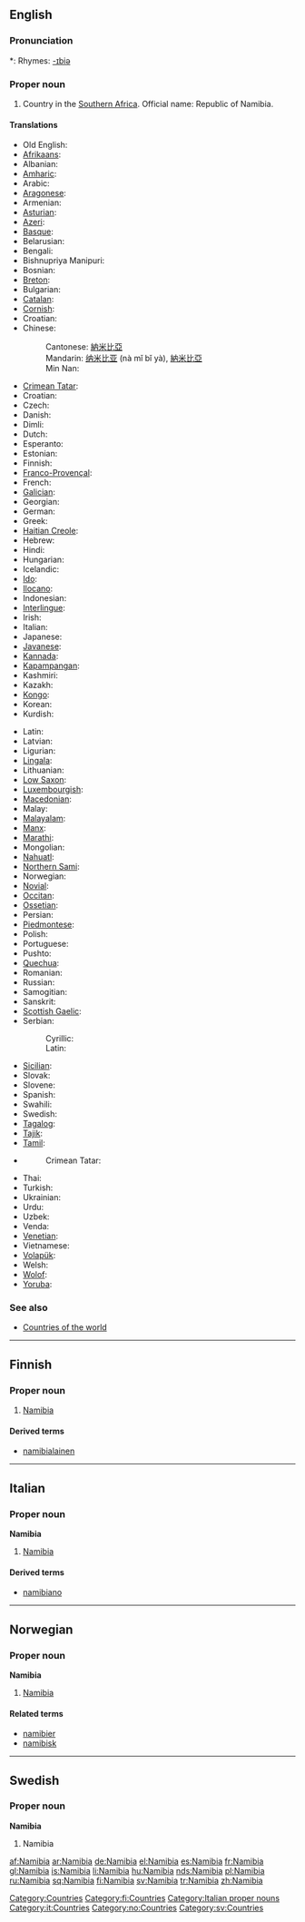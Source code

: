 ==English==

===Pronunciation===
*: Rhymes: [[Rhymes:English:-ɪbiə|-ɪbiə]]

===Proper noun===
{{en-proper noun}}

# Country in the [[Southern Africa]]. Official name: Republic of Namibia.

====Translations====
{{top}}
* Old English: {{t|ang|Namibia}}
* [[Afrikaans]]: {{t|af|Namibië}}
* Albanian: {{t|sq|Namibia}}
* [[Amharic]]: {{t|am|ናሚቢያ}}
* Arabic: {{t|ar|ناميبيا}}
* [[Aragonese]]: {{t|an|Namibia}}
* Armenian: {{t|hy|Նամիբիա}}
* [[Asturian]]: {{t|ast|Namibia}}
* [[Azeri]]: {{t|az|Namibiya}}
* [[Basque]]: {{t|eu|Namibia}}
* Belarusian: {{t|be|Намібія}}
* Bengali: {{t|bn|নামিবিয়া}}
* Bishnupriya Manipuri: {{t|bpy|নামিবিয়া}}
* Bosnian: {{t-|bs|Namibija|f}}
* [[Breton]]: {{t|br|Namibia}}
* Bulgarian: {{t|bg|Намибия}}
* [[Catalan]]: {{t|ca|Namíbia}}
* [[Cornish]]: {{t|kw|Namibi}}
* Croatian: {{t|hr|Namibija}}
* Chinese:
*: Cantonese: [[納米比亞]]
*: Mandarin: [[纳米比亚]] (nà mǐ bǐ yà), [[納米比亞]]
*: Min Nan: {{t|zh-min-nan|Namibia}}
* [[Crimean Tatar]]: {{t|crh|Namibiya}}
* Croatian: {{t-|hr|Namibija|f}}
* Czech: {{t-|cs|Namibie|f}}
* Danish: {{t-|da|Namibia}}
* Dimli: {{t|diq|Namibya}}
* Dutch: {{t-|nl|Namibië}}
* Esperanto: {{t|eo|Namibio}}
* Estonian: {{t|et|Namiibia}}
* Finnish: {{t+|fi|Namibia}}
* [[Franco-Provençal]]: {{t|frp|Namibie}}
* French: {{t+|fr|Namibie|f}}
* [[Galician]]: {{t|gl|Namibia}}
* Georgian: {{t|ka|ნამიბია}}
* German: {{t+|de|Namibia}}
* Greek: {{t|el|Ναμίμπια}}
* [[Haitian Creole]]: {{t|ht|Namibi}}
* Hebrew: {{t|he|נמיביה|f|tr=namíbiya}}
* Hindi: {{t|hi|नामीबिया}}
* Hungarian: {{t|hu|Namíbia}}
* Icelandic: {{t|is|Namibía}}
* [[Ido]]: {{t|io|Namibia}}
* [[Ilocano]]: {{t|ilo|Namibia}}
* Indonesian: {{t|id|Namibia}}
* [[Interlingue]]: {{t|ie|Namibia}}
* Irish: {{t|ga|An Namaib}}
* Italian: {{t-|it|Namibia}}
* Japanese: {{t|ja|ナミビア|tr=Namibia|sc=Jpan}}
* [[Javanese]]: {{t|jv|Namibia}}
* [[Kannada]]: {{t|kn|ನಮೀಬಿಯ}}
* [[Kapampangan]]: {{t|pam|Namibia}}
* Kashmiri: {{t|ks|नमीबिया}}
* Kazakh: {{t|kk|Намибия}}
* [[Kongo]]: {{t|kg|Namibia}}
* Korean: {{t|ko|나미비아}}
* Kurdish: {{t|ku|Namîbiya}}
{{mid}}
* Latin: {{t|la|Namibia}}
* Latvian: {{t|lv|Namībija}}
* Ligurian: {{t|lij|Namibia}}
* [[Lingala]]: {{t|ln|Namibia}}
* Lithuanian: {{t|lt|Namibija}}
* [[Low Saxon]]: {{t|nds|Namibia}}
* [[Luxembourgish]]: {{t|lb|Namibien}}
* [[Macedonian]]: {{t|mk|Намибија}}
* Malay: {{t|ms|Namibia}}
* [[Malayalam]]: {{t|ml|നമീബിയ}}
* [[Manx]]: {{t|gv|Yn Nameeb}}
* [[Marathi]]: {{t|mr|नामिबिया}}
* Mongolian: {{t|mn|Намиби}}
* [[Nahuatl]]: {{t|nah|Namibia}}
* [[Northern Sami]]: {{t|se|Namibia}}
* Norwegian: {{t-|no|Namibia}}
* [[Novial]]: {{t|nov|Namibia}}
* [[Occitan]]: {{t|oc|Namibia}}
* [[Ossetian]]: {{t|os|Намиби}}
* Persian: {{t|fa|نامیبیا}}
* [[Piedmontese]]: {{t|pms|Namibia}}
* Polish: {{t+|pl|Namibia}}
* Portuguese: {{t|pt|Namíbia}}
* Pushto: {{t|ps|نېمبيا}}
* [[Quechua]]: {{t|qu|Namibya}}
* Romanian: {{t-|ro|Namibia|f}}
* Russian: {{t|ru|Намибия|sc=Cyrl}}
* Samogitian: {{t|bat-smg|Namibėjė}}
* Sanskrit: {{t|sa|नमीबिया}}
* [[Scottish Gaelic]]: {{t|gd|Naimibia}}
* Serbian:
*: Cyrillic: {{t|sr|Намибија}}
*: Latin: {{t|sr|Namibija}}
* [[Sicilian]]: {{t|scn|Namibbia}}
* Slovak: {{t|sk|Namíbia}}
* Slovene: {{t+|sl|Namibija|f}}
* Spanish: {{t+|es|Namibia}}
* Swahili: {{t|sw|Namibia}}
* Swedish: {{t+|sv|Namibia}}
* [[Tagalog]]: {{t|tl|Namibia}}
* [[Tajik]]: {{t|tg|Намибия}}
* [[Tamil]]: {{t|ta|நமீபியா}}
* {{trreq|Tatar}}
*: Crimean Tatar: {{t|crh|Namibiya}}
* Thai: {{t|th|ประเทศนามิเบีย}}
* Turkish: {{t|tr|Namibya}}
* Ukrainian: {{t|uk|Намібія}}
* Urdu: {{t|ur|نمیبیا}}
* Uzbek: {{t|uz|Namibiya}}
* Venda: {{t|ve|Namibia}}
* [[Venetian]]: {{t|vec|Namibia}}
* Vietnamese: {{t|vi|Namibia}}
* [[Volapük]]: {{t|vo|Namibiyän}}
* Welsh: {{t|cy|Namibia}}
* [[Wolof]]: {{t|wo|Namibi}}
* [[Yoruba]]: {{t|yo|Namibia}}
{{bottom}}

===See also===
* [[Appendix:Countries of the world|Countries of the world]]

[[Category:Countries]]

----

==Finnish==
{{wikipedia|lang=fi}}

===Proper noun===
{{fi-noun|proper=true}}

# [[#English|Namibia]]

====Derived terms====
* [[namibialainen]]

[[Category:fi:Countries]]

----

==Italian==
{{wikipedia|lang=it}}

===Proper noun===
'''Namibia''' {{f}}

# [[#English|Namibia]]

====Derived terms====
* [[namibiano]]

[[Category:Italian proper nouns]]
[[Category:it:Countries]]

----

==Norwegian==

===Proper noun===
'''Namibia'''

# [[#English|Namibia]]

====Related terms====
* [[namibier]]
* [[namibisk]]

[[Category:no:Countries]]

----

==Swedish==

===Proper noun===
'''Namibia'''

# Namibia

[[Category:sv:Countries]]

[[af:Namibia]]
[[ar:Namibia]]
[[de:Namibia]]
[[el:Namibia]]
[[es:Namibia]]
[[fr:Namibia]]
[[gl:Namibia]]
[[is:Namibia]]
[[li:Namibia]]
[[hu:Namibia]]
[[nds:Namibia]]
[[pl:Namibia]]
[[ru:Namibia]]
[[sq:Namibia]]
[[fi:Namibia]]
[[sv:Namibia]]
[[tr:Namibia]]
[[zh:Namibia]]